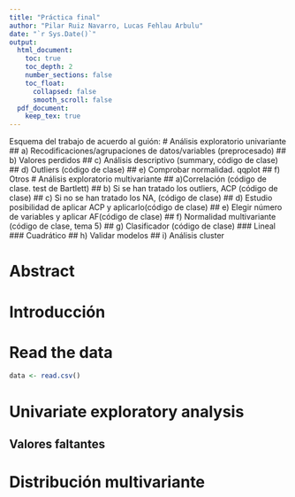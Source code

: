 ```yaml
---
title: "Práctica final"
author: "Pilar Ruiz Navarro, Lucas Fehlau Arbulu"
date: "`r Sys.Date()`"
output:
  html_document: 
    toc: true
    toc_depth: 2
    number_sections: false
    toc_float: 
      collapsed: false
      smooth_scroll: false
  pdf_document:
    keep_tex: true
---
```



<!-- 
Esquema del trabajo de ejemplo de Prado:
# Preprocesamiento de datos
## Descripción
## Carga de datos
## Valores perdidos
## Análisis exploratorio
## Outliers

# ACP
# AF

# AD
## Lineal
## Cuadrático
-->

Esquema del trabajo de acuerdo al guión:
# Análisis exploratorio univariante
## a) Recodificaciones/agrupaciones de datos/variables (preprocesado)
## b) Valores perdidos
## c) Análisis descriptivo (summary, código de clase)
## d) Outliers (código de clase)
## e) Comprobar normalidad. qqplot
## f) Otros
# Análisis exploratorio multivariante
## a)Correlación (código de clase. test de Bartlett)
## b) Si se han tratado los outliers, ACP (código de clase)
## c) Si no se han tratado los NA, (código de clase)
## d) Estudio posibilidad de aplicar ACP y aplicarlo(código de clase)
## e) Elegir número de variables y aplicar AF(código de clase)
## f) Normalidad multivariante (código de clase, tema 5)
## g) Clasificador (código de clase)
### Lineal
### Cuadrático
## h) Validar modelos 
## i) Análisis cluster

# Abstract 
<!-- Opcional, supongo -->


# Introducción


# Read the data

```r
data <- read.csv()

```


# Univariate exploratory analysis

## Valores faltantes

<!-- qqplots, etc -->

# Distribución multivariante

